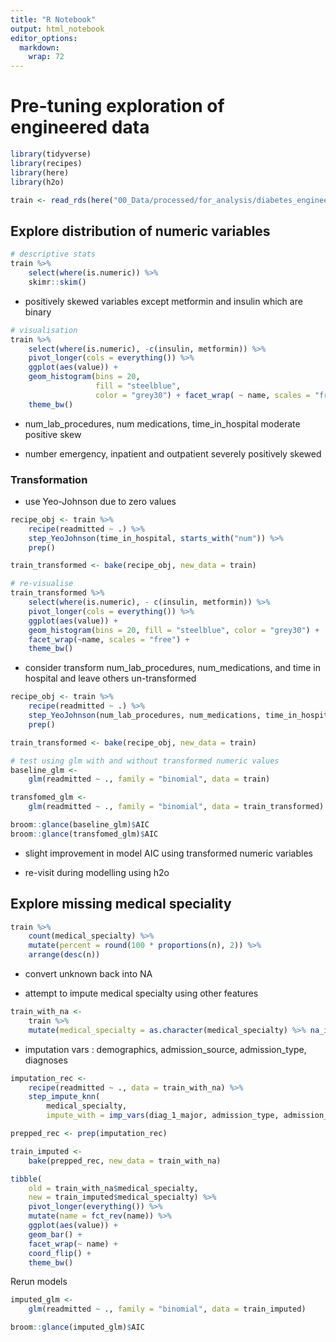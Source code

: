 ```yaml
---
title: "R Notebook"
output: html_notebook
editor_options: 
  markdown: 
    wrap: 72
---
```


# Pre-tuning exploration of engineered data

```r
library(tidyverse) 
library(recipes)
library(here)
library(h2o)

train <- read_rds(here("00_Data/processed/for_analysis/diabetes_engineered_filtered_train.rds"))
```

## Explore distribution of numeric variables

```r
# descriptive stats
train %>% 
    select(where(is.numeric)) %>% 
    skimr::skim()
```

-   positively skewed variables except metformin and insulin which are
    binary

```r
# visualisation
train %>%
    select(where(is.numeric), -c(insulin, metformin)) %>%
    pivot_longer(cols = everything()) %>%
    ggplot(aes(value)) +
    geom_histogram(bins = 20,
                   fill = "steelblue",
                   color = "grey30") + facet_wrap( ~ name, scales = "free") + 
    theme_bw()
```

-   num_lab_procedures, num medications, time_in_hospital moderate
    positive skew

-   number emergency, inpatient and outpatient severely positively
    skewed

### Transformation

-   use Yeo-Johnson due to zero values

```r
recipe_obj <- train %>% 
    recipe(readmitted ~ .) %>% 
    step_YeoJohnson(time_in_hospital, starts_with("num")) %>% 
    prep()

train_transformed <- bake(recipe_obj, new_data = train)
```

```r
# re-visualise
train_transformed %>% 
    select(where(is.numeric), - c(insulin, metformin)) %>% 
    pivot_longer(cols = everything()) %>% 
    ggplot(aes(value)) + 
    geom_histogram(bins = 20, fill = "steelblue", color = "grey30") + 
    facet_wrap(~name, scales = "free") + 
    theme_bw()
```

-   consider transform num_lab_procedures, num_medications, and time in
    hospital and leave others un-transformed

```r
recipe_obj <- train %>% 
    recipe(readmitted ~ .) %>% 
    step_YeoJohnson(num_lab_procedures, num_medications, time_in_hospital) %>% 
    prep()

train_transformed <- bake(recipe_obj, new_data = train)
```

```r
# test using glm with and without transformed numeric values
baseline_glm <- 
    glm(readmitted ~ ., family = "binomial", data = train)

transfomed_glm <- 
    glm(readmitted ~ ., family = "binomial", data = train_transformed)

broom::glance(baseline_glm)$AIC
broom::glance(transfomed_glm)$AIC
```

-   slight improvement in model AIC using transformed numeric variables

-   re-visit during modelling using h2o

## Explore missing medical speciality

```r
train %>% 
    count(medical_specialty) %>% 
    mutate(percent = round(100 * proportions(n), 2)) %>% 
    arrange(desc(n))
```

-   convert unknown back into NA

-   attempt to impute medical specialty using other features

```r
train_with_na <- 
    train %>% 
    mutate(medical_specialty = as.character(medical_specialty) %>% na_if("Unknown") %>% as_factor)
```

-   imputation vars : demographics, admission_source, admission_type,
    diagnoses

```r
imputation_rec <-
    recipe(readmitted ~ ., data = train_with_na) %>%
    step_impute_knn(
        medical_specialty,
        impute_with = imp_vars(diag_1_major, admission_type, admission_source))

prepped_rec <- prep(imputation_rec)

train_imputed <- 
    bake(prepped_rec, new_data = train_with_na)

tibble(
    old = train_with_na$medical_specialty,
    new = train_imputed$medical_specialty) %>% 
    pivot_longer(everything()) %>% 
    mutate(name = fct_rev(name)) %>% 
    ggplot(aes(value)) +
    geom_bar() +
    facet_wrap(~ name) +
    coord_flip() +
    theme_bw()
```

Rerun models

```r
imputed_glm <- 
    glm(readmitted ~ ., family = "binomial", data = train_imputed)

broom::glance(imputed_glm)$AIC
```
